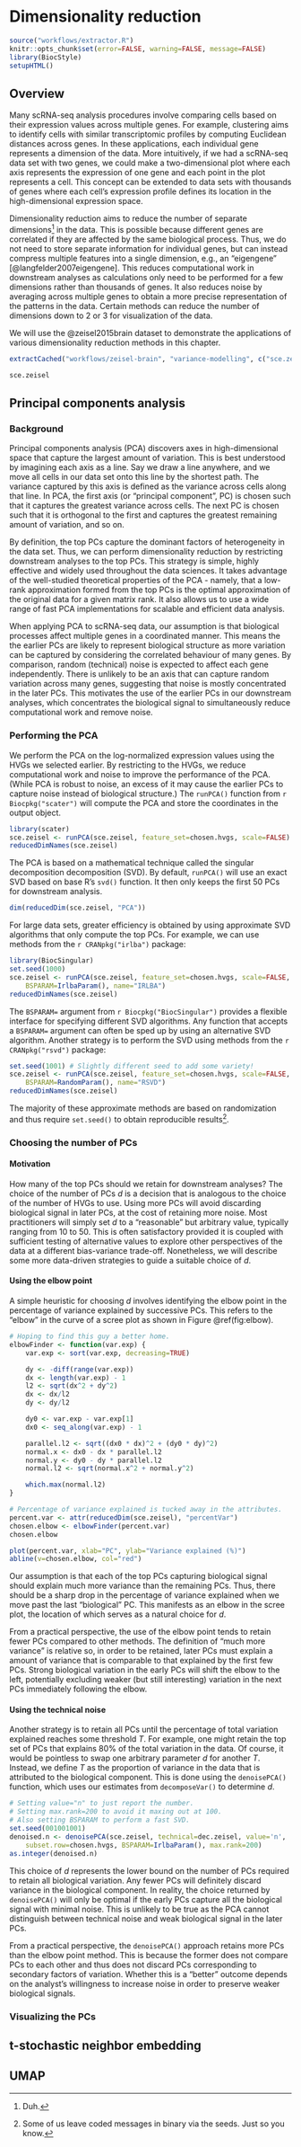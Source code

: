 # Dimensionality reduction

```r
source("workflows/extractor.R")
knitr::opts_chunk$set(error=FALSE, warning=FALSE, message=FALSE)
library(BiocStyle)
setupHTML()
```

## Overview

Many scRNA-seq analysis procedures involve comparing cells based on their expression values across multiple genes.
For example, clustering aims to identify cells with similar transcriptomic profiles by computing Euclidean distances across genes.
In these applications, each individual gene represents a dimension of the data.
More intuitively, if we had a scRNA-seq data set with two genes, we could make a two-dimensional plot where each axis represents the expression of one gene and each point in the plot represents a cell.
This concept can be extended to data sets with thousands of genes where each cell's expression profile defines its location in the high-dimensional expression space.

Dimensionality reduction aims to reduce the number of separate dimensions^[Duh.] in the data.
This is possible because different genes are correlated if they are affected by the same biological process.
Thus, we do not need to store separate information for individual genes, but can instead compress multiple features into a single dimension, e.g., an "eigengene" [@langfelder2007eigengene].
This reduces computational work in downstream analyses as calculations only need to be performed for a few dimensions rather than thousands of genes.
It also reduces noise by averaging across multiple genes to obtain a more precise representation of the patterns in the data.
Certain methods can reduce the number of dimensions down to 2 or 3 for visualization of the data.

We will use the @zeisel2015brain dataset to demonstrate the applications of various dimensionality reduction methods in this chapter.

```r
extractCached("workflows/zeisel-brain", "variance-modelling", c("sce.zeisel", "chosen.hvgs"))
```

```r
sce.zeisel
```

## Principal components analysis

### Background

Principal components analysis (PCA) discovers axes in high-dimensional space that capture the largest amount of variation.
This is best understood by imagining each axis as a line.
Say we draw a line anywhere, and we move all cells in our data set onto this line by the shortest path.
The variance captured by this axis is defined as the variance across cells along that line.
In PCA, the first axis (or "principal component", PC) is chosen such that it captures the greatest variance across cells.
The next PC is chosen such that it is orthogonal to the first and captures the greatest remaining amount of variation, and so on.

By definition, the top PCs capture the dominant factors of heterogeneity in the data set.
Thus, we can perform dimensionality reduction by restricting downstream analyses to the top PCs.
This strategy is simple, highly effective and widely used throughout the data sciences.
It takes advantage of the well-studied theoretical properties of the PCA - namely, that a low-rank approximation formed from the top PCs is the optimal approximation of the original data for a given matrix rank.
It also allows us to use a wide range of fast PCA implementations for scalable and efficient data analysis.

When applying PCA to scRNA-seq data, our assumption is that biological processes affect multiple genes in a coordinated manner.
This means the the earlier PCs are likely to represent biological structure as more variation can be captured by considering the correlated behaviour of many genes.
By comparison, random (technical) noise is expected to affect each gene independently.
There is unlikely to be an axis that can capture random variation across many genes, suggesting that noise is mostly concentrated in the later PCs.
This motivates the use of the earlier PCs in our downstream analyses, which concentrates the biological signal to simultaneously reduce computational work and remove noise. 

### Performing the PCA

We perform the PCA on the log-normalized expression values using the HVGs we selected earlier.
By restricting to the HVGs, we reduce computational work and noise to improve the performance of the PCA.
(While PCA is robust to noise, an excess of it may cause the earlier PCs to capture noise instead of biological structure.)
The `runPCA()` function from `r Biocpkg("scater")` will compute the PCA and store the coordinates in the output object.

```r
library(scater)
sce.zeisel <- runPCA(sce.zeisel, feature_set=chosen.hvgs, scale=FALSE)
reducedDimNames(sce.zeisel)
```

The PCA is based on a mathematical technique called the singular decomposition decomposition (SVD).
By default, `runPCA()` will use an exact SVD based on base R's `svd()` function.
It then only keeps the first 50 PCs for downstream analysis.

```r
dim(reducedDim(sce.zeisel, "PCA"))
```

For large data sets, greater efficiency is obtained by using approximate SVD algorithms that only compute the top PCs.
For example, we can use methods from the `r CRANpkg("irlba")` package:

```r
library(BiocSingular)
set.seed(1000)
sce.zeisel <- runPCA(sce.zeisel, feature_set=chosen.hvgs, scale=FALSE,
    BSPARAM=IrlbaParam(), name="IRLBA")
reducedDimNames(sce.zeisel)
```

The `BSPARAM=` argument from `r Biocpkg("BiocSingular")` provides a flexible interface for specifying different SVD algorithms. 
Any function that accepts a `BSPARAM=` argument can often be sped up by using an alternative SVD algorithm.
Another strategy is to perform the SVD using methods from the `r CRANpkg("rsvd")` package:

```r
set.seed(1001) # Slightly different seed to add some variety!
sce.zeisel <- runPCA(sce.zeisel, feature_set=chosen.hvgs, scale=FALSE,
    BSPARAM=RandomParam(), name="RSVD")
reducedDimNames(sce.zeisel)
```

The majority of these approximate methods are based on randomization and thus require `set.seed()` to obtain reproducible results^[Some of us leave coded messages in binary via the seeds. Just so you know.].

### Choosing the number of PCs

#### Motivation

How many of the top PCs should we retain for downstream analyses?
The choice of the number of PCs $d$ is a decision that is analogous to the choice of the number of HVGs to use.
Using more PCs will avoid discarding biological signal in later PCs, at the cost of retaining more noise.
Most practitioners will simply set $d$ to a "reasonable" but arbitrary value, typically ranging from 10 to 50.
This is often satisfactory provided it is coupled with sufficient testing of alternative values to explore other perspectives of the data at a different bias-variance trade-off.
Nonetheless, we will describe some more data-driven strategies to guide a suitable choice of $d$.

#### Using the elbow point

A simple heuristic for choosing $d$ involves identifying the elbow point in the percentage of variance explained by successive PCs.
This refers to the "elbow" in the curve of a scree plot as shown in Figure \@ref(fig:elbow).

```r
# Hoping to find this guy a better home.
elbowFinder <- function(var.exp) {
    var.exp <- sort(var.exp, decreasing=TRUE)

    dy <- -diff(range(var.exp))
    dx <- length(var.exp) - 1
    l2 <- sqrt(dx^2 + dy^2)
    dx <- dx/l2
    dy <- dy/l2

    dy0 <- var.exp - var.exp[1]
    dx0 <- seq_along(var.exp) - 1

    parallel.l2 <- sqrt((dx0 * dx)^2 + (dy0 * dy)^2)
    normal.x <- dx0 - dx * parallel.l2
    normal.y <- dy0 - dy * parallel.l2
    normal.l2 <- sqrt(normal.x^2 + normal.y^2)

    which.max(normal.l2)
}

# Percentage of variance explained is tucked away in the attributes.
percent.var <- attr(reducedDim(sce.zeisel), "percentVar")
chosen.elbow <- elbowFinder(percent.var)
chosen.elbow

plot(percent.var, xlab="PC", ylab="Variance explained (%)")
abline(v=chosen.elbow, col="red")
```

Our assumption is that each of the top PCs capturing biological signal should explain much more variance than the remaining PCs.
Thus, there should be a sharp drop in the percentage of variance explained when we move past the last "biological" PC.
This manifests as an elbow in the scree plot, the location of which serves as a natural choice for $d$.

From a practical perspective, the use of the elbow point tends to retain fewer PCs compared to other methods.
The definition of "much more variance" is relative so, in order to be retained, later PCs must explain a amount of variance that is comparable to that explained by the first few PCs.
Strong biological variation in the early PCs will shift the elbow to the left, potentially excluding weaker (but still interesting) variation in the next PCs immediately following the elbow.

#### Using the technical noise

Another strategy is to retain all PCs until the percentage of total variation explained reaches some threshold $T$.
For example, one might retain the top set of PCs that explains 80% of the total variation in the data.
Of course, it would be pointless to swap one arbitrary parameter $d$ for another $T$.
Instead, we define $T$ as the proportion of variance in the data that is attributed to the biological component.
This is done using the `denoisePCA()` function, which uses our estimates from `decomposeVar()` to determine $d$.

```r
# Setting value="n" to just report the number.
# Setting max.rank=200 to avoid it maxing out at 100.
# Also setting BSPARAM to perform a fast SVD.
set.seed(001001001)
denoised.n <- denoisePCA(sce.zeisel, technical=dec.zeisel, value='n',
    subset.row=chosen.hvgs, BSPARAM=IrlbaParam(), max.rank=200)
as.integer(denoised.n)
```

This choice of $d$ represents the lower bound on the number of PCs required to retain all biological variation.
Any fewer PCs will definitely discard variance in the biological component.
In reality, the choice returned by `denoisePCA()` will only be optimal if the early PCs capture all the biological signal with minimal noise.
This is unlikely to be true as the PCA cannot distinguish between technical noise and weak biological signal in the later PCs.

From a practical perspective, the `denoisePCA()` approach retains more PCs than the elbow point method.
This is because the former does not compare PCs to each other and thus does not discard PCs corresponding to secondary factors of variation.
Whether this is a "better" outcome depends on the analyst's willingness to increase noise in order to preserve weaker biological signals.

### Visualizing the PCs

## t-stochastic neighbor embedding

## UMAP
